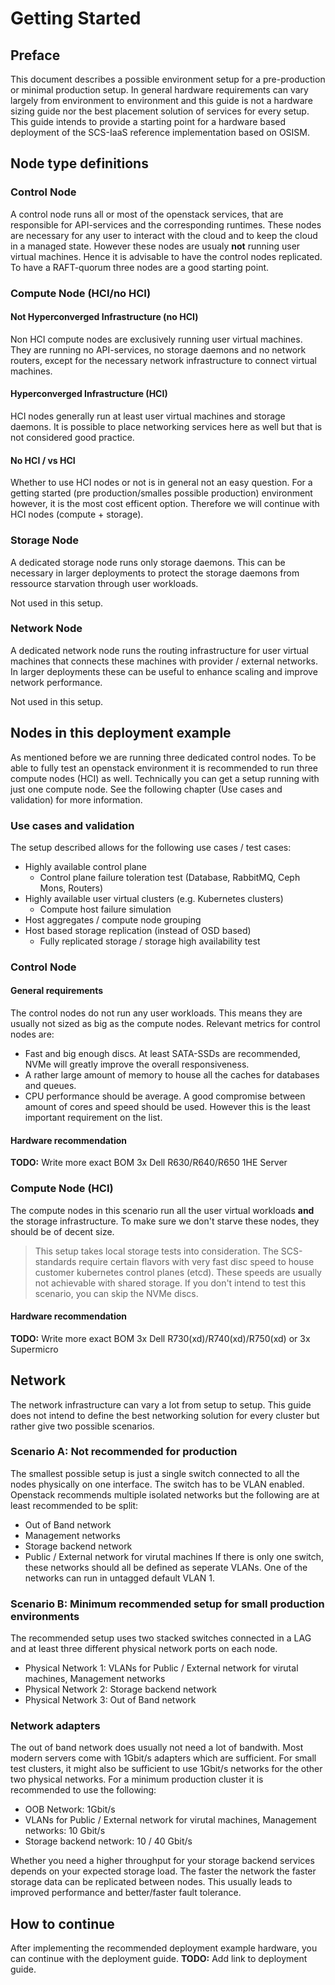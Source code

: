 # Getting Started

## Preface

This document describes a possible environment setup for a pre-production or minimal production setup.
In general hardware requirements can vary largely from environment to environment and this guide is not
a hardware sizing guide nor the best placement solution of services for every setup. This guide intends to
provide a starting point for a hardware based deployment of the SCS-IaaS reference implementation based on OSISM.

## Node type definitions

### Control Node

A control node runs all or most of the openstack services, that are responsible for API-services and the corresponding
runtimes. These nodes are necessary for any user to interact with the cloud and to keep the cloud in a managed state.
However these nodes are usualy **not** running user virtual machines.
Hence it is advisable to have the control nodes replicated. To have a RAFT-quorum three nodes are a good starting point.

### Compute Node (HCI/no HCI)

#### Not Hyperconverged Infrastructure (no HCI)

Non HCI compute nodes are exclusively running user virtual machines. They are running no API-services, no storage daemons
and no network routers, except for the necessary network infrastructure to connect virtual machines.

#### Hyperconverged Infrastructure (HCI)

HCI nodes generally run at least user virtual machines and storage daemons. It is possible to place networking services
here as well but that is not considered good practice.

#### No HCI / vs HCI

Whether to use HCI nodes or not is in general not an easy question. For a getting started (pre production/smalles possible production)
environment however, it is the most cost efficent option. Therefore we will continue with HCI nodes (compute + storage).

### Storage Node

A dedicated storage node runs only storage daemons. This can be necessary in larger deployments to protect the storage daemons from
ressource starvation through user workloads.

Not used in this setup.

### Network Node

A dedicated network node runs the routing infrastructure for user virtual machines that connects these machines with provider / external
networks. In larger deployments these can be useful to enhance scaling and improve network performance.

Not used in this setup.

## Nodes in this deployment example

As mentioned before we are running three dedicated control nodes. To be able to fully test an openstack environment it is
recommended to run three compute nodes (HCI) as well. Technically you can get a setup running with just one compute node.
See the following chapter (Use cases and validation) for more information.

### Use cases and validation

The setup described allows for the following use cases / test cases:

- Highly available control plane
  - Control plane failure toleration test (Database, RabbitMQ, Ceph Mons, Routers)
- Highly available user virtual clusters (e.g. Kubernetes clusters)
  - Compute host failure simulation
- Host aggregates / compute node grouping
- Host based storage replication (instead of OSD based)
  - Fully replicated storage / storage high availability test

### Control Node

#### General requirements

The control nodes do not run any user workloads. This means they are usually not sized as big as the compute nodes.
Relevant metrics for control nodes are:

- Fast and big enough discs. At least SATA-SSDs are recommended, NVMe will greatly improve the overall responsiveness.
- A rather large amount of memory to house all the caches for databases and queues.
- CPU performance should be average. A good compromise between amount of cores and speed should be used. However this is
  the least important requirement on the list.

#### Hardware recommendation

**TODO:** Write more exact BOM
3x Dell R630/R640/R650 1HE Server

### Compute Node (HCI)

The compute nodes in this scenario run all the user virtual workloads **and** the storage infrastructure. To make sure
we don't starve these nodes, they should be of decent size.

> This setup takes local storage tests into consideration. The SCS-standards require certain flavors with very fast disc speed
> to house customer kubernetes control planes (etcd). These speeds are usually not achievable with shared storage. If you don't
> intend to test this scenario, you can skip the NVMe discs.

#### Hardware recommendation

**TODO:** Write more exact BOM
3x Dell R730(xd)/R740(xd)/R750(xd)
or
3x Supermicro

## Network

The network infrastructure can vary a lot from setup to setup. This guide does not intend to define the best networking solution
for every cluster but rather give two possible scenarios.

### Scenario A: Not recommended for production

The smallest possible setup is just a single switch connected to all the nodes physically on one interface. The switch has to be
VLAN enabled. Openstack recommends multiple isolated networks but the following are at least recommended to be split:

- Out of Band network
- Management networks
- Storage backend network
- Public / External network for virutal machines
  If there is only one switch, these networks should all be defined as seperate VLANs. One of the networks can run in untagged default
  VLAN 1.

### Scenario B: Minimum recommended setup for small production environments

The recommended setup uses two stacked switches connected in a LAG and at least three different physical network ports on each node.

- Physical Network 1: VLANs for Public / External network for virutal machines, Management networks
- Physical Network 2: Storage backend network
- Physical Network 3: Out of Band network

### Network adapters

The out of band network does usually not need a lot of bandwith. Most modern servers come with 1Gbit/s adapters which are sufficient.
For small test clusters, it might also be sufficient to use 1Gbit/s networks for the other two physical networks.
For a minimum production cluster it is recommended to use the following:

- OOB Network: 1Gbit/s
- VLANs for Public / External network for virutal machines, Management networks: 10 Gbit/s
- Storage backend network: 10 / 40 Gbit/s

Whether you need a higher throughput for your storage backend services depends on your expected storage load. The faster the network
the faster storage data can be replicated between nodes. This usually leads to improved performance and better/faster fault tolerance.

## How to continue

After implementing the recommended deployment example hardware, you can continue with the deployment guide.
**TODO:** Add link to deployment guide.
